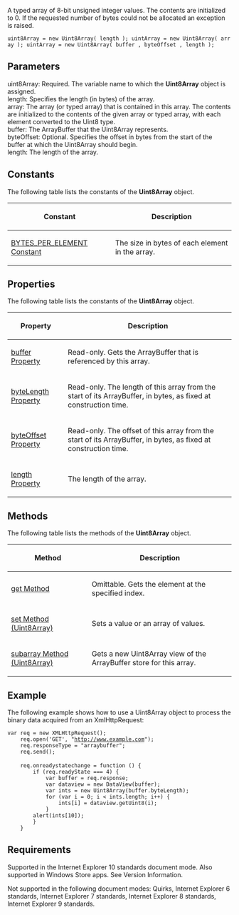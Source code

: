 A typed array of 8-bit unsigned integer values. The contents are initialized to 0. If the requested number of bytes could not be allocated an exception is raised.

 uint8Array = new Uint8Array( length ); uintArray = new Uint8Array( array ); uintArray = new Uint8Array( buffer , byteOffset , length );

==Parameters==
; uint8Array: Required. The variable name to which the '''Uint8Array''' object is assigned.
; length: Specifies the length (in bytes) of the array.
; array: The array (or typed array) that is contained in this array. The contents are initialized to the contents of the given array or typed array, with each element converted to the Uint8 type.
; buffer: The ArrayBuffer that the Uint8Array represents.
; byteOffset: Optional. Specifies the offset in bytes from the start of the buffer at which the Uint8Array should begin.
; length: The length of the array.

==Constants==
The following table lists the constants of the '''Uint8Array''' object.

{| class='wikitable'
|-
! Constant
! Description
|-
| [[javascript/Uint8Array/BYTES PER ELEMENT Constant|BYTES_PER_ELEMENT Constant]]
| The size in bytes of each element in the array.
|}

==Properties==
The following table lists the constants of the '''Uint8Array''' object.

{| class='wikitable'
|-
! Property
! Description
|-
| [[javascript/Uint8Array/buffer|buffer Property]]
| Read-only. Gets the ArrayBuffer that is referenced by this array.
|-
| [[javascript/Uint8Array/byteLength|byteLength Property]]
| Read-only. The length of this array from the start of its ArrayBuffer, in bytes, as fixed at construction time.
|-
| [[javascript/Uint8Array/byteOffset|byteOffset Property]]
| Read-only. The offset of this array from the start of its ArrayBuffer, in bytes, as fixed at construction time.
|-
| [[javascript/Uint8Array/length|length Property]]
| The length of the array.
|}

==Methods==
The following table lists the methods of the '''Uint8Array''' object.

{| class='wikitable'
|-
! Method
! Description
|-
| [[javascript/Uint8Array/get|get Method]]
| Omittable. Gets the element at the specified index.
|-
| [[javascript/Uint8Array/set|set Method (Uint8Array)]]
| Sets a value or an array of values.
|-
| [[javascript/Uint8Array/subarray|subarray Method (Uint8Array)]]
| Gets a new Uint8Array view of the ArrayBuffer store for this array.
|}

==Example==
The following example shows how to use a Uint8Array object to process the binary data acquired from an XmlHttpRequest:

 var req = new XMLHttpRequest();
     req.open('GET', "http://www.example.com");
     req.responseType = "arraybuffer";
     req.send();
 
     req.onreadystatechange = function () {
         if (req.readyState === 4) {
             var buffer = req.response;
             var dataview = new DataView(buffer);
             var ints = new Uint8Array(buffer.byteLength);
             for (var i = 0; i &lt; ints.length; i++) {
                 ints[i] = dataview.getUint8(i);
             }
         alert(ints[10]);
         }
     }

==Requirements==
Supported in the Internet Explorer 10 standards document mode. Also supported in Windows Store apps. See Version Information.

Not supported in the following document modes: Quirks, Internet Explorer 6 standards, Internet Explorer 7 standards, Internet Explorer 8 standards, Internet Explorer 9 standards.

